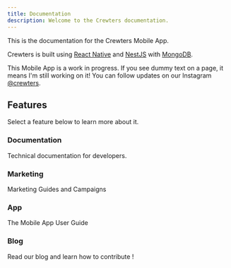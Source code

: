 ```yaml
---
title: Documentation
description: Welcome to the Crewters documentation.
---
```


This is the documentation for the Crewters Mobile App.

Crewters is built using [React Native](https://reactnative.dev/) and [NestJS](https://nestjs.com/) with [MongoDB](https://www.mongodb.com/).

<Callout>

This Mobile App is a work in progress. If you see dummy text on a page, it means I'm still working on it! You can follow updates on our Instagram [@crewters](https://www.instagram.com/crewters.official/#).

</Callout>

## Features

Select a feature below to learn more about it.

<div className="grid sm:grid-cols-2 gap-4 mt-6">

<Card href="/docs/documentation">

### Documentation

Technical documentation for developers.

</Card>

<Card href="/docs/marketing" disabled>

### Marketing

Marketing Guides and Campaigns

</Card>

<Card href="/docs/app" disabled>

### App

The Mobile App User Guide

</Card>

<Card href="/docs/blog" disabled>

### Blog

Read our blog and learn how to contribute !

</Card>

</div>
